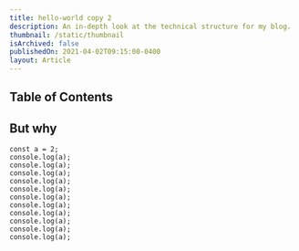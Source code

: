 ```yaml
---
title: hello-world copy 2
description: An in-depth look at the technical structure for my blog.
thumbnail: /static/thumbnail
isArchived: false
publishedOn: 2021-04-02T09:15:00-0400
layout: Article
---
```


## Table of Contents

## But why

<Example title={title} />

```js{1,3,5-7}:title
const a = 2;
console.log(a);
console.log(a);
console.log(a);
console.log(a);
console.log(a);
console.log(a);
console.log(a);
console.log(a);
console.log(a);
console.log(a);
console.log(a);
```
